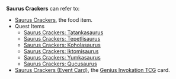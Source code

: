 {{Disambiguation}}
'''Saurus Crackers''' can refer to:
* [[Saurus Crackers]], the food item.
* Quest Items
** [[Saurus Crackers: Tatankasaurus]]
** [[Saurus Crackers: Tepetlisaurus]]
** [[Saurus Crackers: Koholasaurus]]
** [[Saurus Crackers: Iktomisaurus]]
** [[Saurus Crackers: Yumkasaurus]]
** [[Saurus Crackers: Qucusaurus]]
* [[Saurus Crackers (Event Card)]], the [[Genius Invokation TCG]] card.